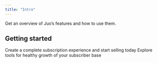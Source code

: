 ```yaml
---
title: "Intro"
---
```


Get an overview of Juo’s features and how to use them.

<div style={{ display: "flex", justifyContent: "center" }} />

## Getting started

<CardGroup cols={2}>
  <Card title="Launch subscriptions" icon="rocket" href="/launch-subscriptions">
    Create a complete subscription experience and start selling today
  </Card>
  <Card title="Grow & retain" icon="leaf" href="/grow-and-retain">
    Explore tools for healthy growth of your subscriber base
  </Card>
</CardGroup>
